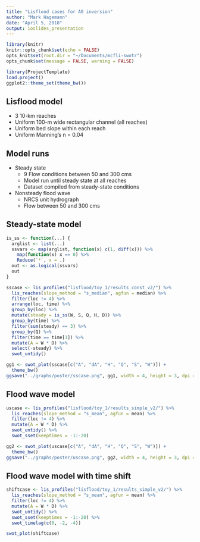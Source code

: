 ```yaml
---
title: "Lisflood cases for A0 inversion"
author: "Mark Hagemann"
date: "April 5, 2018"
output: ioslides_presentation
---
```


```r
library(knitr)
knitr::opts_chunk$set(echo = FALSE)
opts_knit$set(root.dir = "~/Documents/mcfli-swotr")
opts_chunk$set(message = FALSE, warning = FALSE)
```

```r
library(ProjectTemplate)
load.project()
ggplot2::theme_set(theme_bw())
```

    
## Lisflood model

- 3 10-km reaches 
- Uniform 100-m wide rectangular channel (all reaches)
- Uniform bed slope within each reach
- Uniform Manning's n = 0.04

## Model runs

- Steady state
    - 9 Flow conditions between 50 and 300 cms
    - Model run until steady state at all reaches
    - Dataset compiled from steady-state conditions
- Nonsteady flood wave
    - NRCS unit hydrograph
    - Flow between 50 and 300 cms

## Steady-state model

```r
is_ss <- function(...) {
  arglist <- list(...)
  ssvars <- map(arglist, function(x) c(1, diff(x))) %>% 
    map(function(x) x == 0) %>% 
    Reduce(`*`, x = .)
  out <- as.logical(ssvars)
  out
}

sscase <- lis_profiles("lisflood/toy_1/results_const_v2/") %>% 
  lis_reaches(slope_method = "s_median", agfun = median) %>% 
  filter(loc != 4) %>%
  arrange(loc, time) %>% 
  group_by(loc) %>% 
  mutate(steady = is_ss(W, S, Q, H, D)) %>% 
  group_by(time) %>% 
  filter(sum(steady) == 3) %>% 
  group_by(Q) %>% 
  filter(time == time[1]) %>% 
  mutate(A = W * D) %>% 
  select(-steady) %>% 
  swot_untidy()

gg1 <- swot_plot(sscase[c("A", "dA", "H", "Q", "S", "W")]) + 
  theme_bw()
ggsave("../graphs/poster/sscase.png", gg1, width = 4, height = 3, dpi = 500)
```

## Flood wave model

```r
uscase <- lis_profiles("lisflood/toy_1/results_simple_v2/") %>% 
  lis_reaches(slope_method = "s_mean", agfun = mean) %>% 
  filter(loc != 4) %>%
  mutate(A = W * D) %>% 
  swot_untidy() %>% 
  swot_sset(keeptimes = -1:-20)

gg2 <- swot_plot(uscase[c("A", "dA", "H", "Q", "S", "W")]) +
  theme_bw()
ggsave("../graphs/poster/uscase.png", gg2, width = 4, height = 3, dpi = 500)
```

## Flood wave model with time shift

```r
shiftcase <- lis_profiles("lisflood/toy_1/results_simple_v2/") %>% 
  lis_reaches(slope_method = "s_mean", agfun = mean) %>% 
  filter(loc != 4) %>%
  mutate(A = W * D) %>% 
  swot_untidy() %>% 
  swot_sset(keeptimes = -1:-20) %>% 
  swot_timelag(c(0, -2, -4))

swot_plot(shiftcase)
```
